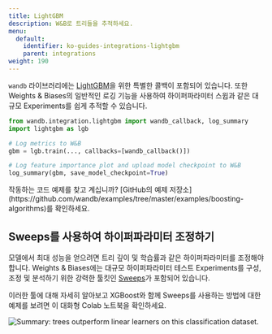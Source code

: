```yaml
---
title: LightGBM
description: W&B로 트리들을 추적하세요.
menu:
  default:
    identifier: ko-guides-integrations-lightgbm
    parent: integrations
weight: 190
---
```


<Card title="Try in Colab" href="https://colab.research.google.com/github/wandb/examples/blob/master/colabs/boosting/Simple_LightGBM_Integration.ipynb" icon="python"/>

`wandb` 라이브러리에는 [LightGBM](https://lightgbm.readthedocs.io/en/latest/)을 위한 특별한 콜백이 포함되어 있습니다. 또한 Weights & Biases의 일반적인 로깅 기능을 사용하여 하이퍼파라미터 스윕과 같은 대규모 Experiments를 쉽게 추적할 수 있습니다.

```python
from wandb.integration.lightgbm import wandb_callback, log_summary
import lightgbm as lgb

# Log metrics to W&B
gbm = lgb.train(..., callbacks=[wandb_callback()])

# Log feature importance plot and upload model checkpoint to W&B
log_summary(gbm, save_model_checkpoint=True)
```

<Note>
작동하는 코드 예제를 찾고 계십니까? [GitHub의 예제 저장소](https://github.com/wandb/examples/tree/master/examples/boosting-algorithms)를 확인하세요.
</Note>

## Sweeps를 사용하여 하이퍼파라미터 조정하기

모델에서 최대 성능을 얻으려면 트리 깊이 및 학습률과 같은 하이퍼파라미터를 조정해야 합니다. Weights & Biases에는 대규모 하이퍼파라미터 테스트 Experiments를 구성, 조정 및 분석하기 위한 강력한 툴킷인 [Sweeps](/ko/models/sweeps/)가 포함되어 있습니다.

이러한 툴에 대해 자세히 알아보고 XGBoost와 함께 Sweeps를 사용하는 방법에 대한 예제를 보려면 이 대화형 Colab 노트북을 확인하세요.

<Card title="Try in Colab" href="https://colab.research.google.com/github/wandb/examples/blob/master/colabs/boosting/Using_W%26B_Sweeps_with_XGBoost.ipynb" icon="python"/>

<Frame>
    <img src="/images/integrations/lightgbm_sweeps.png" alt="Summary: trees outperform linear learners on this classification dataset."  />
</Frame>
